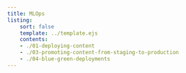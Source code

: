```yaml
---
title: MLOps
listing:
    sort: false
    template: ../template.ejs
    contents:
    - ./01-deploying-content
    - ./03-promoting-content-from-staging-to-production
    - ./04-blue-green-deployments
---
```

